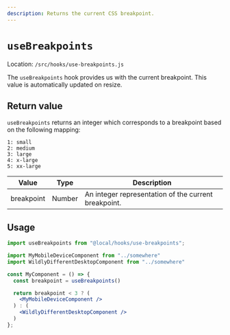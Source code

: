 ```yaml
---
description: Returns the current CSS breakpoint.
---
```


# `useBreakpoints`

Location: `/src/hooks/use-breakpoints.js`

The `useBreakpoints` hook provides us with the current breakpoint. This value is automatically updated on resize.

## Return value

`useBreakpoints` returns an integer which corresponds to a breakpoint based on the following mapping:

```
1: small
2: medium
3: large
4: x-large
5: xx-large
```

| Value      | Type     | Description |
| ---------- | -------- | ----------- |
| breakpoint | Number   | An integer representation of the current breakpoint. |

## Usage

```jsx
import useBreakpoints from "@local/hooks/use-breakpoints";

import MyMobileDeviceComponent from "../somewhere"
import WildlyDifferentDesktopComponent from "../somewhere"

const MyComponent = () => {
  const breakpoint = useBreakpoints()

  return breakpoint < 3 ? (
    <MyMobileDeviceComponent />
  ) : (
    <WildlyDifferentDesktopComponent />
  )
};
```
